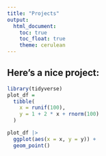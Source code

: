 ```yaml
---
title: "Projects"
output: 
  html_document:
    toc: true
    toc_float: true
    theme: cerulean
---
```


## Here's a nice project:

```r
library(tidyverse)
plot_df = 
  tibble(
    x = runif(100),
    y = 1 + 2 * x + rnorm(100)
  )

plot_df |> 
  ggplot(aes(x = x, y = y)) +
  geom_point()
```
